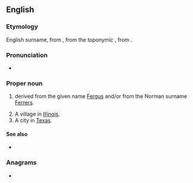 {{also|ferris}}
==English==

===Etymology===
English surname, from {{der|en|nrf|Ferrers}}, from the toponymic {{m|nrf|Ferrières}}, from {{der|en|fr|fer||iron}}.
===Pronunciation===
* {{rhymes|ɛrəs|lang=en}}

===Proper noun===
{{en-proper noun}}

# {{surname|lang=en|from=given names|dot=}} derived from the given name [[Fergus]] and/or from the Norman surname [[Ferrers]].
# A village in [[Illinois]].
# A city in [[Texas]].

====See also====
* {{l|en|Ferris wheel}}

===Anagrams===
* {{anagrams|en|a=efirrs|Friers|firers|friers}}

{{topics|en|Cities|Villages|Illinois, USA|Texas, USA}}